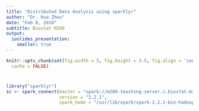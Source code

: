 ```yaml
---
title: "Distributed Data Analysis using sparklyr"
author: "Dr. Hua Zhou"
date: "Feb 8, 2018"
subtitle: Biostat M280
output:
  ioslides_presentation:
    smaller: true
---
```


```r
knitr::opts_chunk$set(fig.width = 5, fig.height = 3.5, fig.align = 'center',
  cache = FALSE)
```

#

```r
library("sparklyr")
sc <- spark_connect(master = "spark://m280-teaching-server.c.biostat-m280-2018-winter.internal:7077", 
                    version = "2.2.1", 
                    spark_home = "/usr/lib/spark/spark-2.2.1-bin-hadoop2.7/")
```